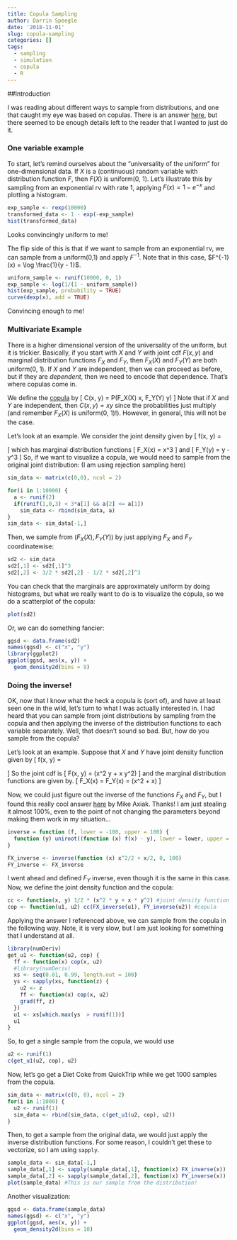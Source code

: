 ```yaml
---
title: Copula Sampling
author: Darrin Speegle
date: '2018-11-01'
slug: copula-sampling
categories: []
tags:
  - sampling
  - simulation
  - copula
  - R
---
```


##Introduction

I was reading about different ways to sample from distributions, and one that caught my eye was based on copulas. There is an answer [here](https://math.stackexchange.com/questions/2085292/how-to-sample-from-a-copula), but there seemed to be enough details left to the reader that I wanted to just do it.

### One variable example

To start, let's remind ourselves about the "universality of the uniform" for one-dimensional data. If $X$ is a (continuous) random variable with distribution function $F$, then $F(X)$ is uniform(0, 1). Let's illustrate this by sampling from an exponential rv with rate 1, applying $F(x) = 1 - e^{-x}$ and plotting a histogram.

```r
exp_sample <- rexp(10000)
transformed_data <- 1 - exp(-exp_sample)
hist(transformed_data)
```

Looks convincingly uniform to me!

The flip side of this is that if we want to sample from an exponential rv, we can sample from a uniform(0,1) and apply $F^{-1}$. Note that in this case, $F^{-1}(x) = \log \frac{1}{y - 1}$.

```r
uniform_sample <- runif(10000, 0, 1)
exp_sample <- log(1/(1 - uniform_sample))
hist(exp_sample, probability = TRUE)
curve(dexp(x), add = TRUE)
```

Convincing enough to me!

### Multivariate Example

There is a higher dimensional version of the universality of the uniform, but it is trickier. Basically, if you start with $X$ and $Y$ with joint cdf $F(x, y)$ and marginal distribution functions $F_X$ and $F_Y$, then $F_X(X)$ and $F_Y(Y)$ are both uniform(0, 1). If $X$ and $Y$ are independent, then we can proceed as before, but if they are *dependent*, then we need to encode that dependence. That's where copulas come in.

We define the [copula](https://en.wikipedia.org/wiki/Copula_(probability_theory)) by
\[
C(x, y) = P(F_X(X) \le x, F_Y(Y) \le y)
\]
Note that if $X$ and $Y$ are independent, then $C(x,y) = xy$ since the probabilities just multiply (and remember $F_X(X)$ is uniform(0, 1)!). However, in general, this will not be the case.

Let's look at an example. We consider the joint density given by 
\[
f(x, y) = \begin{cases} 3x & 0\le y \le x \le 1 \\ 0&{\text{otherwise}} \end{cases}
\]
which has marginal distribution functions 
\[
F_X(x) = x^3
\]
and 
\[
F_Y(y) = \frac 32 y - \frac 12 y^3
\]
So, if we want to visualize a copula, we would need to sample from the original joint distribution: (I am using rejection sampling here)

```r
sim_data <- matrix(c(0,0), ncol = 2)

for(i in 1:10000) {
  a <- runif(2)
  if(runif(1,0,3) < 3*a[1] && a[2] <= a[1])
    sim_data <- rbind(sim_data, a) 
}
sim_data <- sim_data[-1,]
```

Then, we sample from $(F_X(X), F_Y(Y))$ by just applying $F_X$ and $F_Y$ coordinatewise:

```r
sd2 <- sim_data
sd2[,1] <- sd2[,1]^3
sd2[,2] <- 3/2 * sd2[,2] - 1/2 * sd2[,2]^3
```

You can check that the marginals are approximately uniform by doing histograms, but what we really want to do is to visualize the copula, so we do a scatterplot of the copula:

```r
plot(sd2)
```
Or, we can do something fancier:

```r
ggsd <- data.frame(sd2)
names(ggsd) <- c("x", "y")
library(ggplot2)
ggplot(ggsd, aes(x, y)) + 
  geom_density2d(bins = 9)
```




### Doing the inverse!

OK, now that I know what the heck a copula is (sort of), and have at least seen one in the wild, let's turn to what I was actually interested in. I had heard that you can sample from joint distributions by sampling from the copula and then applying the inverse of the distribution functions to each variable separately. Well, that doesn't sound so bad. But, how do you sample from the copula? 

Let's look at an example. Suppose that $X$ and $Y$ have joint density function given by 
\[
f(x, y) = \begin{cases} x + y & 0\le x \le 1, 0 \le y \le 1\\0& {\text{otherwise}}
\end{cases}
\]
So the joint cdf is 
\[
F(x, y) = \frac {1}{2} \bigl(x^2 y + x y^2\bigr)
\]
and the marginal distribution functions are given by.
\[
F_X(x) = F_Y(x) = \frac 12 \bigl(x^2 + x\bigr)
\]

Now, we could just figure out the inverse of the functions $F_X$ and $F_Y$, but I found this really cool answer [here](https://stackoverflow.com/questions/10081479/solving-for-the-inverse-of-a-function-in-r) by Mike Axiak. Thanks! I am just stealing it almost 100\%, even to the point of not changing the parameters beyond making them work in my situation...

```r
inverse = function (f, lower = -100, upper = 100) {
  function (y) uniroot((function (x) f(x) - y), lower = lower, upper = upper)$root
}

FX_inverse <- inverse(function (x) x^2/2 + x/2, 0, 100) 
FY_inverse <- FX_inverse
```

I went ahead and defined $F_Y$ inverse, even though it is the same in this case. 
Now, we define the joint density function and the copula:

```r
cc <- function(x, y) 1/2 * (x^2 * y + x * y^2) #joint density function
cop <- function(u1, u2) cc(FX_inverse(u1), FY_inverse(u2)) #copula
```

Applying the answer I referenced above, we can sample from the copula in the following way. Note, it is very slow, but I am just looking for something that I understand at all.

```r
library(numDeriv)
get_u1 <- function(u2, cop) {
  ff <- function(x) cop(x, u2)
  #library(numDeriv)
  xs <- seq(0.01, 0.99, length.out = 100)
  ys <- sapply(xs, function(z) {
    u2 <- z
    ff <- function(x) cop(x, u2)
    grad(ff, z)
  })
  u1 <- xs[which.max(ys  > runif(1))]
  u1
}
```
So, to get a single sample from the copula, we would use
```r
u2 <- runif(1)
c(get_u1(u2, cop), u2)
```
Now, let's go get a Diet Coke from QuickTrip while we get 1000 samples from the copula. 
```r
sim_data <- matrix(c(0, 0), ncol = 2)
for(i in 1:1000) {
  u2 <- runif(1)
  sim_data <- rbind(sim_data, c(get_u1(u2, cop), u2))
}
```

Then, to get a sample from the original data, we would just apply the inverse distribution functions. For some reason, I couldn't get these to vectorize, so I am using `sapply`.

```r
sample_data <- sim_data[-1,]
sample_data[,1] <- sapply(sample_data[,1], function(x) FX_inverse(x))
sample_data[,2] <- sapply(sample_data[,2], function(x) FY_inverse(x))
plot(sample_data) #This is our sample from the distribution!
```

Another visualization:

```r
ggsd <- data.frame(sample_data)
names(ggsd) <- c("x", "y")
ggplot(ggsd, aes(x, y)) + 
  geom_density2d(bins = 10)
```





